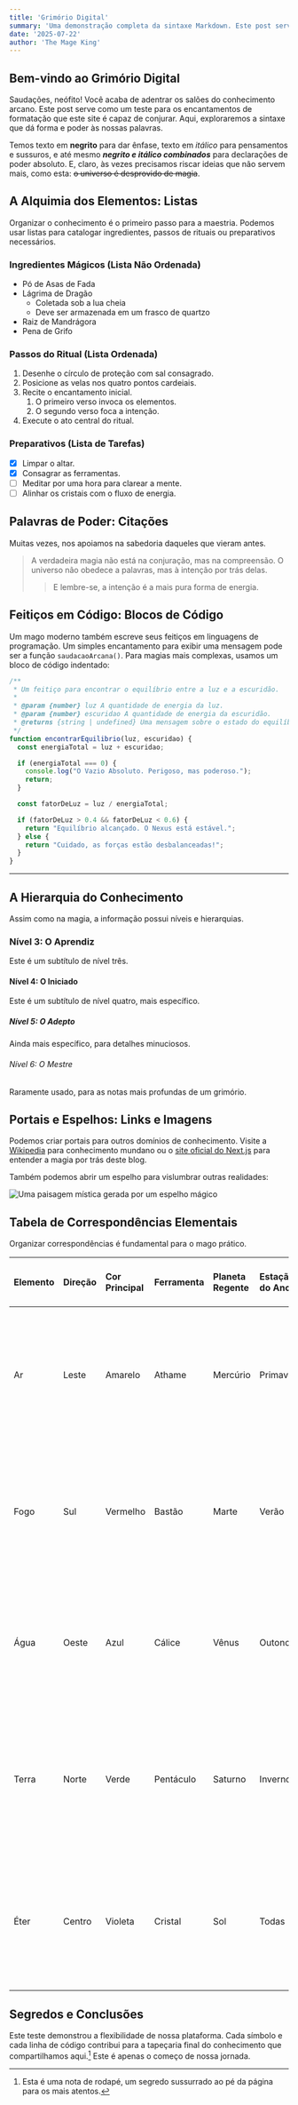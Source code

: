 ```yaml
---
title: 'Grimório Digital'
summary: 'Uma demonstração completa da sintaxe Markdown. Este post serve como um guia visual e teste de formatação, explorando desde listas e tabelas até blocos de código e elementos hierárquicos para nosso grimório digital.'
date: '2025-07-22'
author: 'The Mage King'
---
```


## Bem-vindo ao Grimório Digital

Saudações, neófito! Você acaba de adentrar os salões do conhecimento arcano. Este post serve como um teste para os encantamentos de formatação que este site é capaz de conjurar. Aqui, exploraremos a sintaxe que dá forma e poder às nossas palavras.

Temos texto em **negrito** para dar ênfase, texto em *itálico* para pensamentos e sussuros, e até mesmo ***negrito e itálico combinados*** para declarações de poder absoluto. E, claro, às vezes precisamos riscar ideias que não servem mais, como esta: ~~o universo é desprovido de magia~~.

## A Alquimia dos Elementos: Listas

Organizar o conhecimento é o primeiro passo para a maestria. Podemos usar listas para catalogar ingredientes, passos de rituais ou preparativos necessários.

### Ingredientes Mágicos (Lista Não Ordenada)

* Pó de Asas de Fada
* Lágrima de Dragão
    * Coletada sob a lua cheia
    * Deve ser armazenada em um frasco de quartzo
* Raiz de Mandrágora
* Pena de Grifo

### Passos do Ritual (Lista Ordenada)

1.  Desenhe o círculo de proteção com sal consagrado.
2.  Posicione as velas nos quatro pontos cardeiais.
3.  Recite o encantamento inicial.
    1.  O primeiro verso invoca os elementos.
    2.  O segundo verso foca a intenção.
4.  Execute o ato central do ritual.

### Preparativos (Lista de Tarefas)

- [x] Limpar o altar.
- [x] Consagrar as ferramentas.
- [ ] Meditar por uma hora para clarear a mente.
- [ ] Alinhar os cristais com o fluxo de energia.

## Palavras de Poder: Citações

Muitas vezes, nos apoiamos na sabedoria daqueles que vieram antes.

> A verdadeira magia não está na conjuração, mas na compreensão. O universo não obedece a palavras, mas à intenção por trás delas.
> > E lembre-se, a intenção é a mais pura forma de energia.

## Feitiços em Código: Blocos de Código

Um mago moderno também escreve seus feitiços em linguagens de programação. Um simples encantamento para exibir uma mensagem pode ser a função `saudacaoArcana()`. Para magias mais complexas, usamos um bloco de código indentado:

```javascript
/**
 * Um feitiço para encontrar o equilíbrio entre a luz e a escuridão.
 *
 * @param {number} luz A quantidade de energia da luz.
 * @param {number} escuridao A quantidade de energia da escuridão.
 * @returns {string | undefined} Uma mensagem sobre o estado do equilíbrio, ou undefined se o vazio for absoluto.
 */
function encontrarEquilibrio(luz, escuridao) {
  const energiaTotal = luz + escuridao;

  if (energiaTotal === 0) {
    console.log("O Vazio Absoluto. Perigoso, mas poderoso.");
    return;
  }

  const fatorDeLuz = luz / energiaTotal;

  if (fatorDeLuz > 0.4 && fatorDeLuz < 0.6) {
    return "Equilíbrio alcançado. O Nexus está estável.";
  } else {
    return "Cuidado, as forças estão desbalanceadas!";
  }
}
```

---

## A Hierarquia do Conhecimento

Assim como na magia, a informação possui níveis e hierarquias.

### Nível 3: O Aprendiz
Este é um subtítulo de nível três.

#### Nível 4: O Iniciado
Este é um subtítulo de nível quatro, mais específico.

##### Nível 5: O Adepto
Ainda mais específico, para detalhes minuciosos.

###### Nível 6: O Mestre
Raramente usado, para as notas mais profundas de um grimório.

## Portais e Espelhos: Links e Imagens

Podemos criar portais para outros domínios de conhecimento. Visite a [Wikipedia](https://pt.wikipedia.org/) para conhecimento mundano ou o [site oficial do Next.js](https://nextjs.org/) para entender a magia por trás deste blog.

Também podemos abrir um espelho para vislumbrar outras realidades:

![Uma paisagem mística gerada por um espelho mágico](https://picsum.photos/seed/magi/600/400)

## Tabela de Correspondências Elementais

Organizar correspondências é fundamental para o mago prático.

| Elemento | Direção | Cor Principal | Ferramenta | Planeta Regente | Estação do Ano | Descrição Detalhada do Ritual de Invocação |
| :--- | :--- | :--- | :--- | :--- | :--- | :--- |
| Ar | Leste | Amarelo | Athame | Mercúrio | Primavera | O praticante deve voltar-se para o leste e traçar o pentagrama de invocação do ar com o athame consagrado, sentindo os ventos do conhecimento. |
| Fogo | Sul | Vermelho | Bastão | Marte | Verão | Com o bastão em mãos, o mago invoca a energia primordial do sul, visualizando as chamas da paixão, da coragem e da vontade de criar. |
| Água | Oeste | Azul | Cálice | Vênus | Outono | Segurando o cálice com água pura de uma fonte natural, o praticante se conecta com as emoções profundas e a intuição fluida do oeste. |
| Terra | Norte | Verde | Pentáculo | Saturno | Inverno | O pentáculo é posicionado firmemente ao norte para invocar a estabilidade, a prosperidade, a manifestação física e a solidez do elemento terra. |
| Éter | Centro | Violeta | Cristal | Sol | Todas | O quinto elemento, que unifica todos os outros, é invocado no centro do círculo para trazer equilíbrio espiritual e conexão com o divino. |

## Segredos e Conclusões

Este teste demonstrou a flexibilidade de nossa plataforma. Cada símbolo e cada linha de código contribui para a tapeçaria final do conhecimento que compartilhamos aqui.[^1] Este é apenas o começo de nossa jornada.

[^1]: Esta é uma nota de rodapé, um segredo sussurrado ao pé da página para os mais atentos.